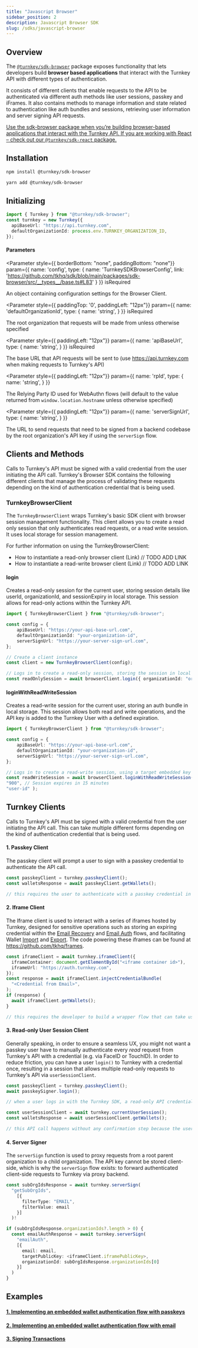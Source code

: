 ```yaml
---
title: "Javascript Browser"
sidebar_position: 2
description: Javascript Browser SDK
slug: /sdks/javascript-browser
---
```



## Overview 

The [`@turnkey/sdk-browser`](https://www.npmjs.com/package/@turnkey/sdk-browser) package exposes functionality that lets developers build **browser based applications** that interact with the Turnkey API with different types of authentication. 

It consists of different clients that enable requests to the API to be authenticated via different auth methods like user sessions, passkey and iFrames. It also contains methods to manage information and state related to authentication like auth bundles and sessions, retrieving user information and server signing API requests.

<u>Use the sdk-browser package when you’re building browser-based applications that interact with the Turnkey API. If you are working with React – check out our [`@turnkey/sdk-react`](https://www.npmjs.com/package/@turnkey/sdk-react) package.</u>

## Installation

<Tabs>
  <TabItem value="npm" label="NPM" default>

```bash
npm install @turnkey/sdk-browser
```

  </TabItem>
  <TabItem value="yarn" label="Yarn" >

```bash
yarn add @turnkey/sdk-browser
```

  </TabItem>

</Tabs>

## Initializing

```typescript
import { Turnkey } from "@turnkey/sdk-browser";
const turnkey = new Turnkey({
  apiBaseUrl: "https://api.turnkey.com",
  defaultOrganizationId: process.env.TURNKEY_ORGANIZATION_ID,
});
```

#### Parameters

<Parameter
  style={{ borderBottom: "none", paddingBottom: "none"}}
  param={{
    name: 'config',
    type: {
      name: 'TurnkeySDKBrowserConfig',
      link: 'https://github.com/tkhq/sdk/blob/main/packages/sdk-browser/src/__types__/base.ts#L83'
    }
  }}
  isRequired
>

An object containing configuration settings for the Browser Client.

</Parameter>

<Parameter
  style={{ paddingTop: '0', paddingLeft: "12px"}}
  param={{
    name: 'defaultOrganizationId',
    type: {
      name: 'string',
    }
  }}
  isRequired
>

The root organization that requests will be made from unless otherwise specified

</Parameter>

<Parameter
  style={{ paddingLeft: "12px"}}
  param={{
    name: 'apiBaseUrl',
    type: {
      name: 'string',
    }
  }}
  isRequired
>

The base URL that API requests will be sent to (use https://api.turnkey.com when making requests to Turnkey's API)

</Parameter>

<Parameter
  style={{ paddingLeft: "12px"}}
  param={{
    name: 'rpId',
    type: {
      name: 'string',
    }
  }}
>

The Relying Party ID used for WebAuthn flows (will default to the value returned from `window.location.hostname` unless otherwise specified)

</Parameter>

<Parameter
  style={{ paddingLeft: "12px"}}
  param={{
    name: 'serverSignUrl',
    type: {
      name: 'string',
    }
  }}
>

The URL to send requests that need to be signed from a backend codebase by the root organization's API key if using the `serverSign` flow.

</Parameter>

## Clients and Methods

Calls to Turnkey's API must be signed with a valid credential from the user initiating the API call. Turnkey's Browser SDK contains the following different clients that manage the process of validating these requests depending on the kind of authentication credential that is being used.

### TurnkeyBrowserClient

The `TurnkeyBrowserClient` wraps Turnkey's basic SDK client with browser session management functionality. This client allows you to create a read only session that only authenticates read requests, or a read write session. It uses local storage for session management.

For further information on using the TurnkeyBrowserClient: 
- How to instantiate a read-only browser client (Link) // TODO ADD LINK
- How to instantiate a read-write browser client (Link) // TODO ADD LINK 

#### login

Creates a read-only session for the current user, storing session details like userId, organizationId, and sessionExpiry in local storage. This session allows for read-only actions within the Turnkey API.

```typescript
import { TurnkeyBrowserClient } from "@turnkey/sdk-browser";

const config = {
    apiBaseUrl: "https://your-api-base-url.com",
    defaultOrganizationId: "your-organization-id",
    serverSignUrl: "https://your-server-sign-url.com",
};

// Create a client instance
const client = new TurnkeyBrowserClient(config);

// Logs in to create a read-only session, storing the session in local storage
const readOnlySession = await browserClient.login({ organizationId: "org-id" });
```

#### loginWithReadWriteSession

Creates a read-write session for the current user, storing an auth bundle in local storage. This session allows both read and write operations, and the API key is added to the Turnkey User with a defined expiration.

```typescript
import { TurnkeyBrowserClient } from "@turnkey/sdk-browser";

const config = {
    apiBaseUrl: "https://your-api-base-url.com",
    defaultOrganizationId: "your-organization-id",
    serverSignUrl: "https://your-server-sign-url.com",
};

// Logs in to create a read-write session, using a target embedded key and session expiration 
const readWriteSession = await browserClient.loginWithReadWriteSession( "target-embedded-key", 
"900", // Session expires in 15 minutes 
"user-id" );
```

## Turnkey Clients

Calls to Turnkey's API must be signed with a valid credential from the user initiating the API call. This can take multiple different forms depending on the kind of authentication credential that is being used.

#### 1. Passkey Client

The passkey client will prompt a user to sign with a passkey credential to authenticate the API call.

```typescript
const passkeyClient = turnkey.passkeyClient();
const walletsResponse = await passkeyClient.getWallets();

// this requires the user to authenticate with a passkey credential in their browser
```

#### 2. Iframe Client

The Iframe client is used to interact with a series of iframes hosted by Turnkey, designed for sensitive operations such as storing an expiring credential within the [Email Recovery](/features/email-recovery) and [Email Auth](/features/email-auth) flows, and facilitating Wallet [Import](/features/import-wallets) and [Export](/features/export-wallets). The code powering these iframes can be found at https://github.com/tkhq/frames.

```typescript
const iframeClient = await turnkey.iframeClient({
  iframeContainer: document.getElementById("<iframe container id>"),
  iframeUrl: "https://auth.turnkey.com",
});
const response = await iframeClient.injectCredentialBundle(
  "<Credential from Email>",
);
if (response) {
  await iframeClient.getWallets();
}

// this requires the developer to build a wrapper flow that can take user text input in their app and call the injectCredentialBundle function on the turnkey iframeClient
```

#### 3. Read-only User Session Client

Generally speaking, in order to ensure a seamless UX, you might not want a passkey user have to manually authenticate every _read_ request from Turnkey's API with a credential (e.g. via FaceID or TouchID). In order to reduce friction, you can have a user `login()` to Turnkey with a credential once, resulting in a session that allows multiple read-only requests to Turnkey's API via `userSessionClient`.

```typescript
const passkeyClient = turnkey.passkeyClient();
await passkeySigner.login();

// when a user logs in with the Turnkey SDK, a read-only API credential is saved in localStorage and can be used to make API read requests on their behalf

const userSessionClient = await turnkey.currentUserSession();
const walletsResponse = await userSessionClient.getWallets();

// this API call happens without any confirmation step because the user now has an active read-only session
```

#### 4. Server Signer

The `serverSign` function is used to proxy requests from a root parent organization to a child organization. The API key cannot be stored client-side, which is why the `serverSign` flow exists: to forward authenticated client-side requests to Turnkey via proxy backend.

```typescript
const subOrgIdsResponse = await turnkey.serverSign(
  "getSubOrgIds",
    [{
      filterType: "EMAIL",
      filterValue: email
    }]
  )!

if (subOrgIdsResponse.organizationIds?.length > 0) {
  const emailAuthResponse = await turnkey.serverSign(
    "emailAuth",
    [{
      email: email,
      targetPublicKey: <iframeClient.iframePublicKey>,
      organizationId: subOrgIdsResponse.organizationIds[0]
    }]
  )
}
```

## Examples

#### [1. Implementing an embedded wallet authentication flow with passkeys](/embedded-wallets/code-examples/create-sub-org-passkey)

#### [2. Implementing an embedded wallet authentication flow with email](/embedded-wallets/code-examples/authenticate-user-email)

#### [3. Signing Transactions](/embedded-wallets/code-examples/signing-transactions)

